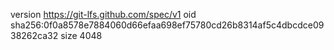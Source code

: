 version https://git-lfs.github.com/spec/v1
oid sha256:0f0a8578e7884060d66efaa698ef75780cd26b8314af5c4dbcdce0938262ca32
size 4048
